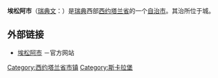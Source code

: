 {{Unreferenced|time=2013-07-16T01:53:55+00:00}}
{{Infobox Kommun|
fullname=Essunga kommun|
coatofarms=[[Image:Essunga_vapen.svg|100px]]|
county=[[西约塔兰省|西约塔兰省]]|
province=[[西约特兰|西约特兰]]|
capital={{link-en|诺瑟布鲁|Nossebro}}|
map=[[Image:Essunga_Municipality_in_Västra_Götaland_County.png|200px]]|
arearank=第242名|
area=236.87|
arealand=235.78|
populationrank=第271名|
population=5,651|
densityrank=第158名|
populationdensity=24.0|
website=http://www.essunga.se/|{{dead link|date=2017年12月 |bot=InternetArchiveBot |fix-attempted=yes }}
footnotes=面积与人口统计数据来自[[瑞典统计局|瑞典统计局]]，截至2006年12月31日}}

'''埃松阿市'''（[[瑞典文|瑞典文]]：{{lang|sv|''Essunga kommun''}}）是[[瑞典|瑞典]]西部[[西约塔兰省|西约塔兰省]]的一个[[瑞典自治市|自治市]]。其治所位于{{link-en|诺瑟布鲁|Nossebro}}城。

==外部链接==
*[http://www.essunga.se/ 埃松阿市] {{Wayback|url=http://www.essunga.se/ |date=20210120103602 }}－官方网站

{{clear}}

{{Västra Götaland County}}
{{Localities in Essunga Municipality}}

{{coord|58|11|N|12|43|E|region:SE_type:adm2nd|display=title}}

[[Category:西约塔兰省市镇|Category:西约塔兰省市镇]]
[[Category:斯卡拉堡|Category:斯卡拉堡]]

{{VästraGötaland-geo-stub}}